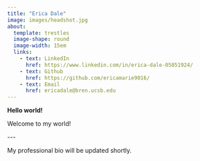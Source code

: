 ```yaml
---
title: "Erica Dale"
image: images/headshot.jpg
about: 
  template: trestles
  image-shape: round
  image-width: 15em
  links:
    - text: LinkedIn
      href: https://www.linkedin.com/in/erica-dale-05851924/
    - text: Github
      href: https://github.com/ericamarie9016/
    - text: Email
      href: ericadale@bren.ucsb.edu
---
```


**Hello world!**

Welcome to my world!

\-\--

My professional bio will be updated shortly.
